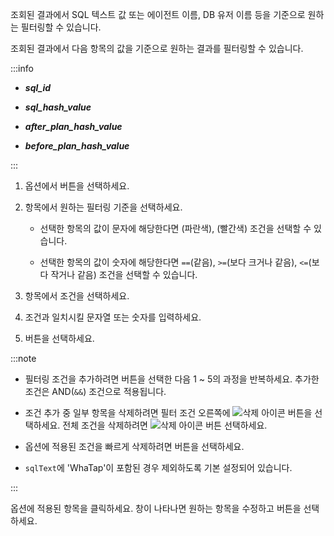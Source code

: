 <Title level={props.level} hashid="filtering">조회 결과 필터링하기</Title>

<Title level={props.level + 1}>필터 조건 추가하기</Title>

<InDoc pages="stat">

조회된 결과에서 SQL 텍스트 값 또는 에이전트 이름, DB 유저 이름 등을 기준으로 원하는 필터링할 수 있습니다.

</InDoc>

<InDoc pages="analysis-sql">

조회된 결과에서 다음 항목의 값을 기준으로 원하는 결과를 필터링할 수 있습니다.

:::info

* ***sql_id*** 

* ***sql_hash_value***

* ***after_plan_hash_value***

* ***before_plan_hash_value***

:::

</InDoc>

1. <Cmdname sid="filter" className="uitext" /> 옵션에서 <LinkImage img="ico-add.svg" className="ico" /> 버튼을 선택하세요.

    <InDoc pages="stat"><ImgLang img='db-sql-filter-adding.png' desc='조건 추가하기' /></InDoc>

    <InDoc pages="analysis-sql,job-info,backup-recovery-history,procedure-stat"><ImgLang img='db-analysis-sql-plan-change-filter-01.png' desc='조건 추가하기' /></InDoc>

1. <Cmdname sid="TTL06740" className="uitext" /> 항목에서 원하는 필터링 기준을 선택하세요.

    * 선택한 항목의 값이 문자에 해당한다면 <Cmdname sid="includes" className="uitext" />(파란색), <Cmdname sid="excludes" className="uitext" />(빨간색) 조건을 선택할 수 있습니다.

      <InDoc pages="stat"><ImgLang img="db-sql-filter-condition-color.png" desc="example" multi /></InDoc>

      <InDoc pages="analysis-sql"><ImgLang img="db-sql-analysis-filter-condition-color.png" desc="example" multi /></InDoc>

    * 선택한 항목의 값이 숫자에 해당한다면 `==`(같음), `>=`(보다 크거나 같음), `<=`(보다 작거나 같음) 조건을 선택할 수 있습니다.

1. <Cmdname sid="condition" className="uitext" /> 항목에서 조건을 선택하세요. 

1. 조건과 일치시킬 문자열 또는 숫자를 입력하세요.

1. <Cmdname sid="apply" className="uitext" /> 버튼을 선택하세요.

:::note

* 필터링 조건을 추가하려면 <Cmdname sid="bsm_button_add" className="uitext" /> 버튼을 선택한 다음 1 ~ 5의 과정을 반복하세요. 추가한 조건은 AND(`&&`) 조건으로 적용됩니다.

* 조건 추가 중 일부 항목을 삭제하려면 필터 조건 오른쪽에 ![삭제 아이콘](/img/ico-trash.svg) 버튼을 선택하세요. 전체 조건을 삭제하려면 ![삭제 아이콘](/img/ico-trash.svg) <Cmdname sid="BTN06616" className="uitext" /> 버튼 선택하세요.

* <Cmdname sid="filter" className="uitext" /> 옵션에 적용된 조건을 빠르게 삭제하려면 <LinkImage img="ico-remove.svg" className="ico" /> 버튼을 선택하세요.

<InDoc pages="stat">

* `sqlText`에 'WhaTap'이 포함된 경우 제외하도록 기본 설정되어 있습니다.

  <ImgLang img='db-sql-filter-default.png' desc='WhaTap' />

</InDoc>

:::

<Title level={props.level + 1}>필터 조건 수정하기</Title>

<InDoc pages="stat"><ImgLang img='db-sql-filter-modify.png' desc='필터 수정하기' /></InDoc>

<InDoc pages="analysis-sql,job-info,backup-recovery-history,procedure-stat"><ImgLang img='db-sql-analysis-filter-modify.png' desc='필터 수정하기' /></InDoc>

<Cmdname sid="filter" className="uitext" /> 옵션에 적용된 항목을 클릭하세요. <Cmdname sid="TTL06737" className="uitext" /> 창이 나타나면 원하는 항목을 수정하고 <Cmdname sid="apply" className="uitext" /> 버튼을 선택하세요.